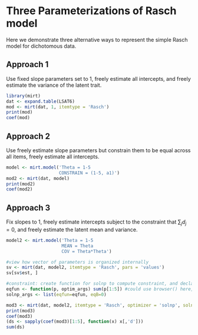 Three Parameterizations of Rasch model
======================================

Here we demonstrate three alternative ways to represent the simple Rasch model for dichotomous
data. 

## Approach 1

Use fixed slope parameters set to 1, freely estimate all intercepts, and freely estimate the 
variance of the latent trait.

```r
library(mirt)
dat <- expand.table(LSAT6)
mod <- mirt(dat, 1, itemtype = 'Rasch')
print(mod)
coef(mod)
```

## Approach 2

Use freely estimate slope parameters but constrain them to be equal across all items, freely 
estimate all intercepts.

```r
model <- mirt.model('Theta = 1-5
                    CONSTRAIN = (1-5, a1)')
mod2 <- mirt(dat, model)
print(mod2)
coef(mod2)
```

## Approach 3

Fix slopes to 1, freely estimate intercepts subject to the constraint that $\sum_j d_j = 0$,
and freely estimate the latent mean and variance.

```r
model2 <- mirt.model('Theta = 1-5
                     MEAN = Theta
                     COV = Theta*Theta')

#view how vector of parameters is organized internally
sv <- mirt(dat, model2, itemtype = 'Rasch', pars = 'values')
sv[sv$est, ]

#constraint: create function for solnp to compute constraint, and declare value in eqB
eqfun <- function(p, optim_args) sum(p[1:5]) #could use browser() here, if it helps
solnp_args <- list(eqfun=eqfun, eqB=0)

mod3 <- mirt(dat, model2, itemtype = 'Rasch', optimizer = 'solnp', solnp_args=solnp_args)
print(mod3)
coef(mod3)
(ds <- sapply(coef(mod3)[1:5], function(x) x[,'d']))
sum(ds)
```
